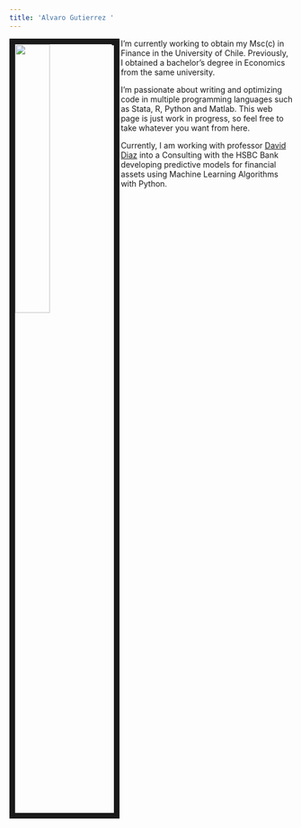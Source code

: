 ---
title: 'Alvaro Gutierrez '
---


<img src="images/profile/guty_rat.jpg" style="width:35%; border:10px solid; margin-right: 2px" align="left">



- I'm currently working to obtain my Msc(c) in Finance in the University of Chile. Previously, I obtained a bachelor's degree in Economics from the same university.

I'm passionate about writing and optimizing code in multiple programming languages such as Stata, R, Python and Matlab. This web page is just work in progress, so feel free to take whatever you want from here. 

Currently, I am working with professor [David Diaz](http://negocios.uchile.cl/academico_detalle.php?id=51) into a Consulting with the HSBC Bank developing predictive models for financial assets using Machine Learning Algorithms with Python. 
